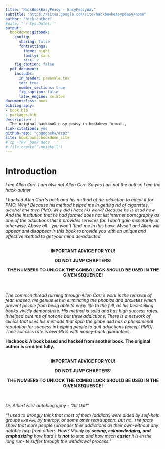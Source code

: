 ```yaml
--- 
title: "HackBookEasyPeasy - EasyPeasyWay"
subtitle: "https://sites.google.com/site/hackbookeasypeasy/home"
author: "hack-author"
#date: "`r Sys.Date()`"
output:
  bookdown::gitbook:
    config:
      sharing: false
      fontsettings:
        theme: night
        family: sans
        size: 2
    fig_caption: false
  pdf_document:
    includes:
      in_header: preamble.tex
      toc: true
      number_sections: true
      fig_caption: false
      latex_engine: xelatex
documentclass: book
bibliography:
- book.bib
- packages.bib
description: |
  The original hackbook easy peasy in bookdown format.,
link-citations: yes
github-repo: "gogogosho/ezpz"
site: bookdown::bookdown_site
# cp -TRv _book docs
# file.create('.nojekyll') 
---
```


# Introduction {-}

<!-- **Port of the original hackbook easy peasy (google sites one)** -->
<!-- comments with ctrl + shift + c -->
*I am Allen Carr. I am also not Allen Carr. So yes I am not the author. I am the hack-author*

*I hacked Allen Carr’s book and his method of de-addiction to adapt it for PMO.	Why? Because his method helped me in getting rid of cigarettes, alcohol and then	PMO. Why did I hack his work? Because he is dead now. And the institution that he had	formed does not list Internet pornography as one of the addictions that it provides	services for. I don't gain monetarily or otherwise. Above all - you won’t ‘find’ me in this	book. Myself and Allen will appear and disappear in this book to provide you with an	unique and effective method to get your mind de-addicted.*
<br/><br/>
<center>
**IMPORTANT ADVICE FOR YOU!**<br/>

**DO NOT JUMP CHAPTERS!**<br/>

**THE NUMBERS TO UNLOCK THE COMBO LOCK SHOULD BE USED IN THE GIVEN SEQUENCE!**
</center>
<br/><br/>
*The common thread running through Allen Carr's work is the removal of fear. Indeed, his genius lies in eliminating the phobias and anxieties which prevent people from being able to enjoy life to the full, as his best-selling books vividly demonstrate. His method is solid and has high success rates. It helped cure me of not one but three addictions. There is a network of clinics that uses his methods that span the globe and has a phenomenal reputation for success in helping people to quit addictions (except PMO). Their success rate is over 95\% with money-back guarantees.*

**Hackbook: A book based and hacked from another book. The original author is credited fully.**
<br/><br/>

<center>
**IMPORTANT ADVICE FOR YOU!**<br/>

**DO NOT JUMP CHAPTERS!**<br/>

**THE NUMBERS TO UNLOCK THE COMBO LOCK SHOULD BE USED IN THE GIVEN SEQUENCE!**
</center>

<br/><br/>
*Dr. Albert Ellis' autobiography - "All Out!"*

_“I used to wrongly think that most of them (addicts) were aided by self-help groups like AA, by therapy, or some other real support. But no. The facts show that more people surrender their addictions on their own-without any notable help from others. How? Mainly by **seeing, acknowledging, and emphasizing** how hard it is **not** to stop and how much **easier** it is-in the long run- to suffer through the withdrawal process.”_
	